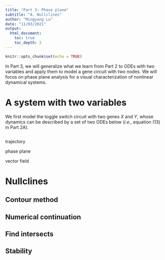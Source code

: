 ```yaml
---
title: "Part 3: Phase plane"
subtitle: "A. Nullclines"
author: "Mingyang Lu"
date: "11/03/2021"
output: 
  html_document:
    toc: true
    toc_depth: 2
---
```


```r
knitr::opts_chunk$set(echo = TRUE)
```

In Part 3, we will generalize what we learn from Part 2 to ODEs with two variables and apply them to model a gene circuit with two nodes. We will focus on phase plane analysis for a visual characterization of nonlinear dynamical systems.

# A system with two variables
We first model the toggle switch circuit with two genes $X$ and $Y$, whose dynamics can be described by a set of two ODEs below (*i.e.*, equation (13) in Part 2A). 

\begin{equation}
\begin{cases} \frac{dX}{dt} = g_{X0}\frac{1}{1+(Y/Y_0)^{n_Y}} - k_XX \\
              \frac{dY}{dt} = g_{Y0}\frac{1}{1+(X/X_0)^{n_X}} - k_YY \end{cases}
\end{equation}

``` r

```

trajectory

phase plane

vector field

# Nullclines

## Contour method

## Numerical continuation

## Find intersects

## Stability
